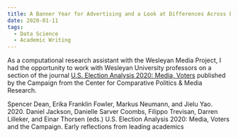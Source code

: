```yaml
---
title: A Banner Year for Advertising and a Look at Differences Across Platforms
date: 2020-01-11
tags:
  - Data Science
  - Academic Writing
---
```

As a computational research assistant with the Wesleyan Media Project, I had the opportunity to work with Wesleyan University professors on a section of the journal [U.S. Election Analysis 2020:
Media, Voters](https://www.electionanalysis.ws/us/president2020/section-5-social-media/a-banner-year-for-advertising-and-a-look-at-differences-across-platforms/) published by the Campaign from the Center for Comparative Politics & Media Research.

Spencer Dean, Erika Franklin Fowler, Markus Neumann, and Jielu Yao. 2020.
Daniel Jackson, Danielle Sarver Coombs, Filippo Trevisan, Darren Lilleker, and Einar Thorsen (eds.) U.S. Election Analysis 2020: Media, Voters and the Campaign. Early reflections from leading academics
